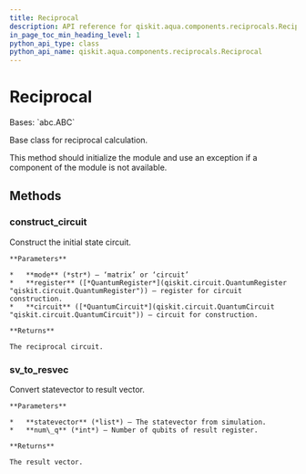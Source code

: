 ```yaml
---
title: Reciprocal
description: API reference for qiskit.aqua.components.reciprocals.Reciprocal
in_page_toc_min_heading_level: 1
python_api_type: class
python_api_name: qiskit.aqua.components.reciprocals.Reciprocal
---
```


# Reciprocal

<Class id="qiskit.aqua.components.reciprocals.Reciprocal" isDedicatedPage={true} github="https://github.com/qiskit-community/qiskit-aqua/tree/stable/0.9/qiskit/aqua/components/reciprocals/reciprocal.py" signature="Reciprocal">
  Bases: `abc.ABC`

  Base class for reciprocal calculation.

  This method should initialize the module and use an exception if a component of the module is not available.

  ## Methods

  ### construct\_circuit

  <Function id="qiskit.aqua.components.reciprocals.Reciprocal.construct_circuit" signature="abstract Reciprocal.construct_circuit(mode, register=None, circuit=None)">
    Construct the initial state circuit.

    **Parameters**

    *   **mode** (*str*) – ‘matrix’ or ‘circuit’
    *   **register** ([*QuantumRegister*](qiskit.circuit.QuantumRegister "qiskit.circuit.QuantumRegister")) – register for circuit construction.
    *   **circuit** ([*QuantumCircuit*](qiskit.circuit.QuantumCircuit "qiskit.circuit.QuantumCircuit")) – circuit for construction.

    **Returns**

    The reciprocal circuit.
  </Function>

  ### sv\_to\_resvec

  <Function id="qiskit.aqua.components.reciprocals.Reciprocal.sv_to_resvec" signature="abstract Reciprocal.sv_to_resvec(statevector, num_q)">
    Convert statevector to result vector.

    **Parameters**

    *   **statevector** (*list*) – The statevector from simulation.
    *   **num\_q** (*int*) – Number of qubits of result register.

    **Returns**

    The result vector.
  </Function>
</Class>

